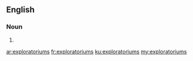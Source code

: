 ==English==

===Noun===
{{head|en}}

# {{plural of|exploratorium}}

[[ar:exploratoriums]]
[[fr:exploratoriums]]
[[ku:exploratoriums]]
[[my:exploratoriums]]